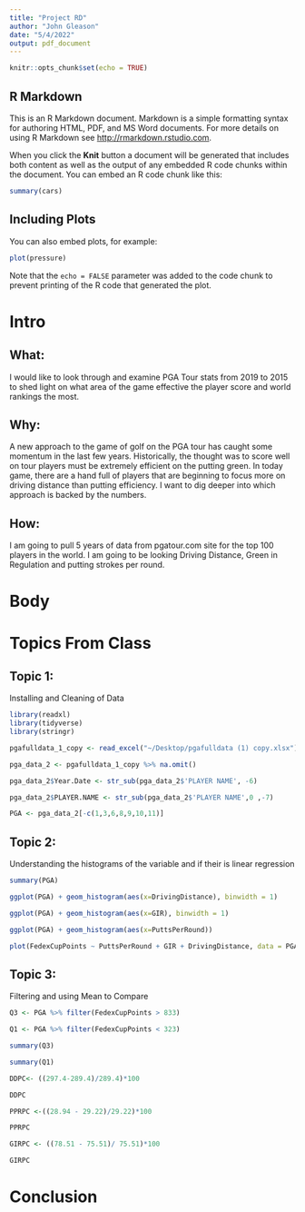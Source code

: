 ```yaml
---
title: "Project RD"
author: "John Gleason"
date: "5/4/2022"
output: pdf_document
---
```


```r
knitr::opts_chunk$set(echo = TRUE)
```

## R Markdown

This is an R Markdown document. Markdown is a simple formatting syntax for authoring HTML, PDF, and MS Word documents. For more details on using R Markdown see <http://rmarkdown.rstudio.com>.

When you click the **Knit** button a document will be generated that includes both content as well as the output of any embedded R code chunks within the document. You can embed an R code chunk like this:

```r
summary(cars)
```

## Including Plots

You can also embed plots, for example:

```r
plot(pressure)
```

Note that the `echo = FALSE` parameter was added to the code chunk to prevent printing of the R code that generated the plot.

# Intro 
## What: 
I would like to look through and examine PGA Tour stats from 2019 to 2015 to shed light on what area of the game effective the player score and world rankings the most. 

## Why:
A new approach to the game of golf on the PGA tour has caught some momentum in the last few years. Historically, the thought was to score well on tour players must be extremely efficient on the putting green. In today game, there are a hand full of players that are beginning to focus more on driving distance than putting efficiency. I want to dig deeper into which approach is backed by the numbers.

## How:
I am going to pull 5 years of data from pgatour.com site for the top 100 players in the world. I am going to be looking Driving Distance, Green in Regulation and putting strokes per round.

# Body 
# Topics From Class 

## Topic 1:
Installing and Cleaning of Data
```r
library(readxl)
library(tidyverse)
library(stringr)
```


```r
pgafulldata_1_copy <- read_excel("~/Desktop/pgafulldata (1) copy.xlsx")
```

```r
pga_data_2 <- pgafulldata_1_copy %>% na.omit()
```


```r
pga_data_2$Year.Date <- str_sub(pga_data_2$'PLAYER NAME', -6)
```


```r
pga_data_2$PLAYER.NAME <- str_sub(pga_data_2$'PLAYER NAME',0 ,-7)

```


```r
PGA <- pga_data_2[-c(1,3,6,8,9,10,11)]
```




## Topic 2:
Understanding the histograms of the variable and if their is linear regression 
```r
summary(PGA)
```

```r
ggplot(PGA) + geom_histogram(aes(x=DrivingDistance), binwidth = 1)
```


```r
ggplot(PGA) + geom_histogram(aes(x=GIR), binwidth = 1)
```


```r
ggplot(PGA) + geom_histogram(aes(x=PuttsPerRound))
```


```r
plot(FedexCupPoints ~ PuttsPerRound + GIR + DrivingDistance, data = PGA)
```



## Topic 3: 
Filtering and using Mean to Compare 
```r
Q3 <- PGA %>% filter(FedexCupPoints > 833)
```


```r
Q1 <- PGA %>% filter(FedexCupPoints < 323)
```


```r
summary(Q3)
```


```r
summary(Q1)
```


```r
DDPC<- ((297.4-289.4)/289.4)*100
```

```r
DDPC
```


```r
PPRPC <-((28.94 - 29.22)/29.22)*100
```

```r
PPRPC
```


```r
GIRPC <- ((78.51 - 75.51)/ 75.51)*100
```

```r
GIRPC
```


# Conclusion
